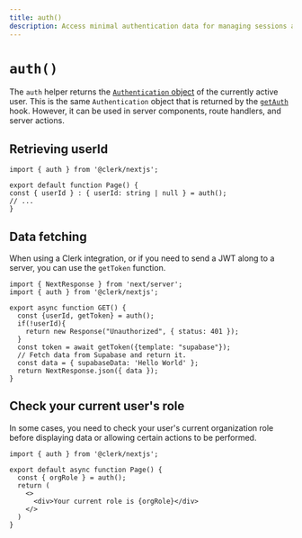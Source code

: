 ```yaml
---
title: auth()
description: Access minimal authentication data for managing sessions and data fetching.
---
```


# `auth()`

The `auth` helper returns the [`Authentication` object](/docs/references/nextjs/authentication-object) of the currently active user. This is the same `Authentication` object that is returned by the [`getAuth`](/docs/references/nextjs/get-auth) hook. However, it can be used in server components, route handlers, and server actions.

## Retrieving userId

```tsx copy filename="app/page.[jsx/tsx]"
import { auth } from '@clerk/nextjs';

export default function Page() {
const { userId } : { userId: string | null } = auth();
// ...
}
```

## Data fetching

When using a Clerk integration, or if you need to send a JWT along to a server, you can use the `getToken` function.

```tsx copy filename="app/page.[jsx/tsx]"
import { NextResponse } from 'next/server';
import { auth } from '@clerk/nextjs';

export async function GET() {
  const {userId, getToken} = auth();
  if(!userId){
    return new Response("Unauthorized", { status: 401 });
  }
  const token = await getToken({template: "supabase"});
  // Fetch data from Supabase and return it.
  const data = { supabaseData: 'Hello World' };
  return NextResponse.json({ data });
}
```

## Check your current user's role

In some cases, you need to check your user's current organization role before displaying data or allowing certain actions to be performed.

```tsx copy filename="app/page.[jsx/tsx]"
import { auth } from '@clerk/nextjs';

export default async function Page() {
  const { orgRole } = auth();
  return (
    <>
      <div>Your current role is {orgRole}</div>
    </>
  )
}
```
